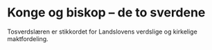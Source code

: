 # Konge og biskop – de to sverdene

Tosverdslæren er stikkordet for Landslovens verdslige og kirkelige maktfordeling.